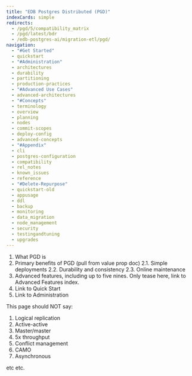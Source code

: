 ```yaml
---
title: "EDB Postgres Distributed (PGD)"
indexCards: simple
redirects:
  - /pgd/5/compatibility_matrix
  - /pgd/latest/bdr
  - /edb-postgres-ai/migration-etl/pgd/
navigation:
  - "#Get Started"
  - quickstart
  - "#Administration"
  - architectures
  - durability
  - partitioning
  - production-practices
  - "#Advanced Use Cases"
  - advanced-architectures
  - "#Concepts"
  - terminology
  - overview
  - planning
  - nodes
  - commit-scopes
  - deploy-config
  - advanced-concepts
  - "#Appendix"
  - cli
  - postgres-configuration
  - compatibility
  - rel_notes
  - known_issues
  - reference
  - "#Delete-Repurpose"
  - quickstart-old
  - appusage
  - ddl
  - backup
  - monitoring
  - data_migration
  - node_management
  - security
  - testingandtuning
  - upgrades
---
```


1. What PGD is
2. Primary benefits of PGD (pull from value prop doc)
2.1. Simple deployments
2.2. Durability and consistency
2.3. Online maintenance
3. Advanced features, including up to five nines. Only tease here, link to Advanced Features index.
4. Link to Quick Start
5. Link to Administration

This page should NOT say:

1. Logical replication
2. Active-active
3. Master/master
4. 5x throughput
5. Conflict management
6. CAMO
7. Asynchronous

etc etc.
